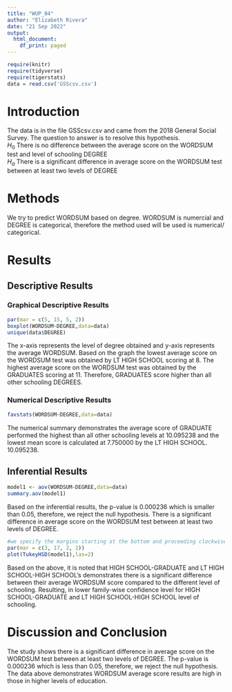 ```yaml
---
title: "WUP_04"
author: "Elizabeth Rivera"
date: "21 Sep 2022"
output:
  html_document:
    df_print: paged
---
```


```r
require(knitr)
require(tidyverse)
require(tigerstats)
data = read.csv('GSScsv.csv')
```

# Introduction

<!--In this section you explain what you are trying to show.  Where did the data come from?  What is the research or other question you are trying to answer?!-->

The data is in the file GSScsv.csv and came from the 2018 General Social Survey.  The question to answer is to resolve this hypothesis.  
$H_0$ There is no difference between the average score on the WORDSUM test and level of schooling DEGREE  
$H_a$ There is a significant difference in average score on the WORDSUM test between at least two levels of DEGREE  

# Methods

<!--Decide on your methods:  use "variable analysis" or other appropriate descriptors.  Make sure to choose at least one graphical method and at least one numerical method.!-->


We try to predict WORDSUM based on degree. WORDSUM is numercial and DEGREE is categorical, therefore the method used will be used is numerical/ categorical.

# Results

<!--Divide this section into two sub-sections:  One for your descriptive  results and one for your inferential results.!-->

## Descriptive Results

### Graphical Descriptive Results

<!--Graphical results here.  Make sure to show your code.  Provide appropriate labels for axes, giving units if possible, and provide a good title for the graph, too.  Use the graphical results to describe the patterns if any that exist in the data as focused toward the research question!-->

```r
par(mar = c(5, 15, 5, 2))
boxplot(WORDSUM~DEGREE,data=data)
unique(data$DEGREE)
```


The x-axis represents the level of degree obtained and y-axis represents the average WORDSUM. Based on the graph the lowest average score on the WORDSUM test was obtained by LT HIGH SCHOOL scoring at 8. The highest average score on the WORDSUM test was obtained by the GRADUATES scoring at 11. Therefore, GRADUATES score higher than all other schooling DEGREES. 


### Numerical Descriptive Results

<!--Numerical results go here. Use the numerical results to describe the patterns if any that exist in the data as focused toward the research question!-->

```r
favstats(WORDSUM~DEGREE,data=data)
```

The numerical summary demonstrates the average score of GRADUATE performed the highest than all other schooling levels at 10.095238 and the lowest mean score is calculated at 7.750000 by the LT HIGH SCHOOL. 10.095238.


## Inferential Results

<!--State hypothesis clearly.  Make sure your discussion of the inferential test covers all the aspects that the test output produces, such as test statistic, p-value etc.  Make a decision about the null hypothesis, explain the assumptions on which the selected test/procedure was based, and why the chosen procedure satisfys the assumptions and is appropriate to answer the research question!-->

```r
model1 <- aov(WORDSUM~DEGREE,data=data)
summary.aov(model1)
```


Based on the inferential results, the p-value is 0.000236 which is smaller than 0.05, therefore, we reject the null hypothesis. There is a significant difference in average score on the WORDSUM test between at least two levels of DEGREE.  



```r
#we specify the margins starting at the bottom and proceeding clockwise - thus 8.7 is the left side margin to hold the names of the factors
par(mar = c(3, 17, 2, 2))
plot(TukeyHSD(model1),las=2)
```
Based on the above, it is noted that HIGH SCHOOL-GRADUATE and LT HIGH SCHOOL-HIGH SCHOOL's demonstrates there is a significant difference between their average WORDSUM score compared to the different level of schooling. Resulting, in lower family-wise confidence level for HIGH SCHOOL-GRADUATE and LT HIGH SCHOOL-HIGH SCHOOL level of schooling.

# Discussion and Conclusion

<!--Discussion and conclusion here.  If you found a relationship be sure to consider whether the relationship occurs because one of the variavbles causes the other, or whether they perhasps are related for some other reason.  Watch the chapter 6 videos from the GeorgeTown videos collection.!-->

The study shows there is a significant difference in average score on the WORDSUM test between at least two levels of DEGREE. The p-value is 0.000236 which is less than 0.05, therefore, we reject the null hypothesis. The data above demonstrates WORDSUM average score results are high in those in higher levels of education. 


